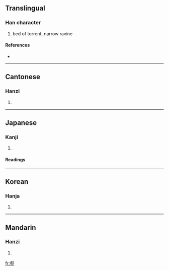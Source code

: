 ==Translingual==

===Han character===
{{Han char|rn=32|rad=土|as=14|sn=17|four=2710<sub>4</sub>|canj=卜水土 (YEG)}}

# bed of torrent, narrow ravine

====References====
* {{Han ref|kx=0241.070|dkj=05554|dj=0480.300|hdz=10496.020|uh=58D1|ud=22737|bh=C0A4|bd=49316}}

----

==Cantonese==

===Hanzi===
{{yue-hanzi|jyut=|y=kok3}}

# {{defn|Cantonese}}

----

==Japanese==

===Kanji===
{{ja-kanji|grade=|rs=土14}}

# {{defn|Japanese}}

====Readings====
{{ja-readings|on=[[がく]] (gaku), [[かく]] (kaku)|kun=[[たに]] (tani)}}

----

==Korean==

===Hanja===
{{ko-hanja|hangeul=학|rv=hak|mr=hak}}

# {{defn|Korean}}

----

==Mandarin==

===Hanzi===
{{cmn-hanzi|pin=[[hè]] ([[he4]])|wg=ho<sup>4</sup>}}

# {{defn|Mandarin}}

[[fr:壑]]